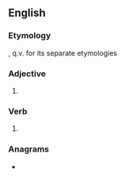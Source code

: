 ==English==

===Etymology===
{{suffix|en|broke|est|nocat=1}}, q.v. for its separate etymologies

===Adjective===
{{head|en|comparative adjective}}

# {{en-superlative of|broke}}

===Verb===
{{head|en|verb form|cat2=second-person singular forms}}

# {{en-archaic second-person singular past of|break}}

===Anagrams===
* {{anagrams|en|a=bekorst|brokets}}